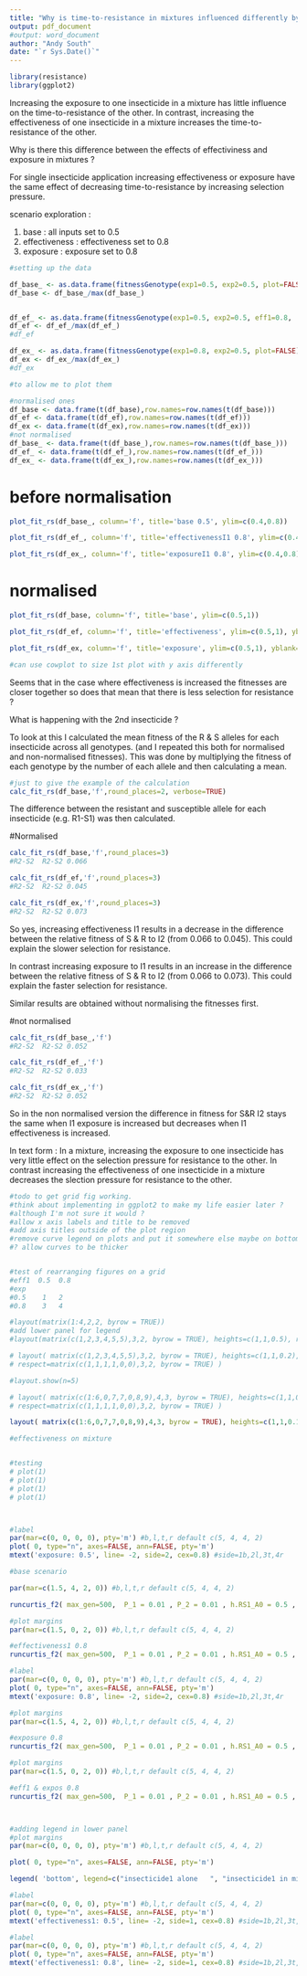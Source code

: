 ```yaml
---
title: "Why is time-to-resistance in mixtures influenced differently by effectiveness and exposure ?"
output: pdf_document
#output: word_document
author: "Andy South"
date: "`r Sys.Date()`"
---
```

  
```r
library(resistance)
library(ggplot2)
```

Increasing the exposure to one insecticide in a mixture has little influence 
on the time-to-resistance of the other. In contrast, increasing the effectiveness 
of one insecticide in a mixture increases the time-to-resistance of the other.

Why is there this difference between the effects of effectiviness and exposure in mixtures ?

For single insecticide application increasing effectiveness or exposure have the same effect
of decreasing time-to-resistance by increasing selection pressure.

scenario exploration :

1. base : all inputs set to 0.5
1. effectiveness : effectiveness set to 0.8
1. exposure : exposure set to 0.8


```r

#setting up the data

df_base_ <- as.data.frame(fitnessGenotype(exp1=0.5, exp2=0.5, plot=FALSE))[2,]
df_base <- df_base_/max(df_base_)


df_ef_ <- as.data.frame(fitnessGenotype(exp1=0.5, exp2=0.5, eff1=0.8,  plot=FALSE))[2,]
df_ef <- df_ef_/max(df_ef_)
#df_ef

df_ex_ <- as.data.frame(fitnessGenotype(exp1=0.8, exp2=0.5, plot=FALSE))[2,]
df_ex <- df_ex_/max(df_ex_)
#df_ex

#to allow me to plot them

#normalised ones
df_base <- data.frame(t(df_base),row.names=row.names(t(df_base)))
df_ef <- data.frame(t(df_ef),row.names=row.names(t(df_ef)))
df_ex <- data.frame(t(df_ex),row.names=row.names(t(df_ex)))
#not normalised
df_base_ <- data.frame(t(df_base_),row.names=row.names(t(df_base_)))
df_ef_ <- data.frame(t(df_ef_),row.names=row.names(t(df_ef_)))
df_ex_ <- data.frame(t(df_ex_),row.names=row.names(t(df_ex_)))

```

# before normalisation
```r

plot_fit_rs(df_base_, column='f', title='base 0.5', ylim=c(0.4,0.8))

plot_fit_rs(df_ef_, column='f', title='effectivenessI1 0.8', ylim=c(0.4,0.8), yblank=TRUE)

plot_fit_rs(df_ex_, column='f', title='exposureI1 0.8', ylim=c(0.4,0.8), yblank=TRUE)

```

# normalised
```r

plot_fit_rs(df_base, column='f', title='base', ylim=c(0.5,1))

plot_fit_rs(df_ef, column='f', title='effectiveness', ylim=c(0.5,1), yblank=TRUE)

plot_fit_rs(df_ex, column='f', title='exposure', ylim=c(0.5,1), yblank=TRUE)

#can use cowplot to size 1st plot with y axis differently

```

Seems that in the case where effectiveness is increased the fitnesses are closer together so does that mean that there is less selection for resistance ?

What is happening with the 2nd insecticide ? 

To look at this I calculated the mean fitness of the R & S alleles for each insecticide across all genotypes. (and I repeated this both for normalised and non-normalised fitnesses). This was done by multiplying the fitness of each genotype by the number of each allele and then calculating a mean.

```r
#just to give the example of the calculation
calc_fit_rs(df_base,'f',round_places=2, verbose=TRUE)
```

The difference between the resistant and susceptible allele for each insecticide (e.g. R1-S1) was then calculated.

#Normalised
```r

calc_fit_rs(df_base,'f',round_places=3)
#R2-S2  R2-S2 0.066

calc_fit_rs(df_ef,'f',round_places=3)
#R2-S2  R2-S2 0.045

calc_fit_rs(df_ex,'f',round_places=3)
#R2-S2  R2-S2 0.073
```

So yes, increasing effectiveness I1 results in a decrease in the difference between the relative fitness of S & R to I2 (from 0.066 to 0.045). This could explain the slower selection for resistance.

In contrast increasing exposure to I1 results in an increase in the difference between the relative fitness of S & R to I2 (from 0.066 to 0.073). This could explain the faster selection for resistance.

Similar results are obtained without normalising the fitnesses first.

#not normalised
```r

calc_fit_rs(df_base_,'f')
#R2-S2  R2-S2 0.052

calc_fit_rs(df_ef_,'f')
#R2-S2  R2-S2 0.033

calc_fit_rs(df_ex_,'f')
#R2-S2  R2-S2 0.052

```

So in the non normalised version the difference in fitness for S&R I2 stays the same when I1 exposure is increased but decreases when I1 effectiveness is increased.

In text form :
In a mixture, increasing the exposure to one insecticide has very little effect on the selection pressure for resistance to the other. In contrast increasing the effectiveness of one insecticide in a mixture decreases the slection pressure for resistance to the other.



```r

#todo to get grid fig working.
#think about implementing in ggplot2 to make my life easier later ?
#although I'm not sure it would ?
#allow x axis labels and title to be removed
#add axis titles outside of the plot region
#remove curve legend on plots and put it somewhere else maybe on bottom
#? allow curves to be thicker


#test of rearranging figures on a grid
#eff1  0.5  0.8
#exp
#0.5    1   2
#0.8    3   4

#layout(matrix(1:4,2,2, byrow = TRUE))
#add lower panel for legend
#layout(matrix(c(1,2,3,4,5,5),3,2, byrow = TRUE), heights=c(1,1,0.5), respect=FALSE)

# layout( matrix(c(1,2,3,4,5,5),3,2, byrow = TRUE), heights=c(1,1,0.2), 
# respect=matrix(c(1,1,1,1,0,0),3,2, byrow = TRUE) )

#layout.show(n=5)

# layout( matrix(c(1:6,0,7,7,0,8,9),4,3, byrow = TRUE), heights=c(1,1,0.2,0.2), 
# respect=matrix(c(1,1,1,1,0,0),3,2, byrow = TRUE) )

layout( matrix(c(1:6,0,7,7,0,8,9),4,3, byrow = TRUE), heights=c(1,1,0.15,0.2), widths=c(0.1,1,1) )

#effectiveness on mixture


#testing
# plot(1)
# plot(1)
# plot(1)
# plot(1)



#label
par(mar=c(0, 0, 0, 0), pty='m') #b,l,t,r default c(5, 4, 4, 2)
plot( 0, type="n", axes=FALSE, ann=FALSE, pty='m')
mtext('exposure: 0.5', line= -2, side=2, cex=0.8) #side=1b,2l,3t,4r

#base scenario

par(mar=c(1.5, 4, 2, 0)) #b,l,t,r default c(5, 4, 4, 2)

runcurtis_f2( max_gen=500,  P_1 = 0.01 , P_2 = 0.01 , h.RS1_A0 = 0.5 , h.RS2_0B = 0.5 , exposure = 0.5 , phi.SS1_A0 = 0.5 , phi.SS2_0B = 0.5 , rr_restoration_ins1 = 0.5 , rr_restoration_ins2 = 0.5 , addCombinedStrategy = FALSE, strategyLabels = c('s','m','a','m'), xlabs = FALSE, cex.axis = 0.6, addLegend=FALSE, main='', maxX = 120 )

#plot margins
par(mar=c(1.5, 0, 2, 0)) #b,l,t,r default c(5, 4, 4, 2)

#effectiveness1 0.8
runcurtis_f2( max_gen=500,  P_1 = 0.01 , P_2 = 0.01 , h.RS1_A0 = 0.5 , h.RS2_0B = 0.5 , exposure = 0.5 , phi.SS1_A0 = 0.8 , phi.SS2_0B = 0.5 , rr_restoration_ins1 = 0.5 , rr_restoration_ins2 = 0.5 , addCombinedStrategy = FALSE, strategyLabels = c('s','m','a','m'), ylab="", ylabs = FALSE, xlabs = FALSE, cex.axis = 0.6, addLegend=FALSE, main='', maxX = 120 )

#label
par(mar=c(0, 0, 0, 0), pty='m') #b,l,t,r default c(5, 4, 4, 2)
plot( 0, type="n", axes=FALSE, ann=FALSE, pty='m')
mtext('exposure: 0.8', line= -2, side=2, cex=0.8) #side=1b,2l,3t,4r

#plot margins
par(mar=c(1.5, 4, 2, 0)) #b,l,t,r default c(5, 4, 4, 2)

#exposure 0.8
runcurtis_f2( max_gen=500,  P_1 = 0.01 , P_2 = 0.01 , h.RS1_A0 = 0.5 , h.RS2_0B = 0.5 , exposure = 0.8 , phi.SS1_A0 = 0.5 , phi.SS2_0B = 0.5 , rr_restoration_ins1 = 0.5 , rr_restoration_ins2 = 0.5 , addCombinedStrategy = FALSE, strategyLabels = c('s','m','a','m'), cex.axis = 0.6, addLegend=FALSE, main='', maxX = 120 )

#plot margins
par(mar=c(1.5, 0, 2, 0)) #b,l,t,r default c(5, 4, 4, 2)

#eff1 & expos 0.8
runcurtis_f2( max_gen=500,  P_1 = 0.01 , P_2 = 0.01 , h.RS1_A0 = 0.5 , h.RS2_0B = 0.5 , exposure = 0.8 , phi.SS1_A0 = 0.8 , phi.SS2_0B = 0.5 , rr_restoration_ins1 = 0.5 , rr_restoration_ins2 = 0.5 , addCombinedStrategy = FALSE, strategyLabels = c('s','m','a','m'), ylab="", ylabs = FALSE, cex.axis = 0.6, addLegend=FALSE, main='', maxX = 120 )



#adding legend in lower panel
#plot margins
par(mar=c(0, 0, 0, 0), pty='m') #b,l,t,r default c(5, 4, 4, 2)

plot( 0, type="n", axes=FALSE, ann=FALSE, pty='m') 

legend( 'bottom', legend=c("insecticide1 alone   ", "insecticide1 in mix   ", "insecticide2 alone   ", "insecticide2 in mix   "), col=c("red","red","blue","blue"), lty=c(2,1,2,1), pch=c(NA,NA,NA,NA), bty="n", cex=0.7, horiz =TRUE )

#label
par(mar=c(0, 0, 0, 0), pty='m') #b,l,t,r default c(5, 4, 4, 2)
plot( 0, type="n", axes=FALSE, ann=FALSE, pty='m')
mtext('effectiveness1: 0.5', line= -2, side=1, cex=0.8) #side=1b,2l,3t,4r

#label
par(mar=c(0, 0, 0, 0), pty='m') #b,l,t,r default c(5, 4, 4, 2)
plot( 0, type="n", axes=FALSE, ann=FALSE, pty='m')
mtext('effectiveness1: 0.8', line= -2, side=1, cex=0.8) #side=1b,2l,3t,4r


```


<!-- par(mar=c(0, 0, 0, 0)) -->
<!-- layout( matrix(c(1,2,3,4,5,5),3,2, byrow = TRUE), heights=c(1,1,0.3),  -->
<!-- respect=matrix(c(1,1,1,1,0,0),3,2, byrow = TRUE) ) -->

<!-- #layout.show(n=5) -->

<!-- plot(1) -->
<!-- plot(1) -->
<!-- plot(1) -->
<!-- plot(1) -->

<!-- #dev.new(height=5,width=10) -->
<!-- plot( 0, type="n", axes=TRUE, ann=FALSE, pty='m', fin=c(5,1)) #par("din"))  -->

<!-- legend( 'bottom', legend=c("insecticide1 alone   ", "insecticide1 in mix   ", "insecticide2 alone   ", "insecticide2 in mix   "), col=c("red","red","blue","blue"), lty=c(2,1,2,1), pch=c(NA,NA,NA,NA), bty="n", cex=0.7, horiz =TRUE ) -->

<!-- par(oldpar) -->



